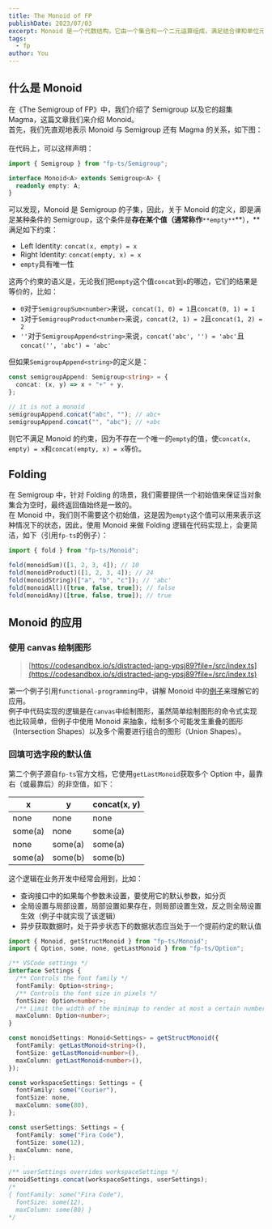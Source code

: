 ```yaml
---
title: The Monoid of FP
publishDate: 2023/07/03
excerpt: Monoid 是一个代数结构，它由一个集合和一个二元运算组成，满足结合律和单位元的性质。在函数式编程中，Monoid 用于描述可组合的操作，可以通过合并操作和空操作创建更复杂的结构。例如，字符串的拼接和空字符串形成了一个 Monoid。
tags: 
  - fp
author: You
---
```



## 什么是 Monoid

在《The Semigroup of FP》中，我们介绍了 Semigroup 以及它的超集 Magma，这篇文章我们来介绍 Monoid。<br />首先，我们先直观地表示 Monoid 与 Semigroup 还有 Magma 的关系，如下图：<br /><ImagePreviewer client:load src="/images/awesome-fp/magma-vs-semigroup-vs-monoid.png" alt="magma-vs-semigroup-vs-monoid"/><br />在代码上，可以这样声明：

```typescript
import { Semigroup } from "fp-ts/Semigroup";

interface Monoid<A> extends Semigroup<A> {
  readonly empty: A;
}
```

可以发现，Monoid 是 Semigroup 的子集，因此，关于 Monoid 的定义，即是满足某种条件的 Semigroup，这个条件是**存在某个值（通常称作**`**empty**`**），**满足如下约束：

- Left Identity: `concat(x, empty) = x`
- Right Identity: `concat(empty, x) = x`
- `empty`具有唯一性

这两个约束的语义是，无论我们把`empty`这个值`concat`到`x`的哪边，它们的结果是等价的，比如：

- `0`对于`SemigroupSum<number>`来说，`concat(1, 0) = 1`且`concat(0, 1) = 1`
- `1`对于`SemigroupProduct<number>`来说，`concat(2, 1) = 2`且`concat(1, 2) = 2`
- `''`对于`SemigroupAppend<string>`来说，`concat('abc', '') = 'abc'`且`concat('', 'abc') = 'abc'`

但如果`SemigroupAppend<string>`的定义是：

```typescript
const semigroupAppend: Semigroup<string> = {
  concat: (x, y) => x + "+" + y,
};

// it is not a monoid
semigroupAppend.concat("abc", ""); // abc+
semigroupAppend.concat("", "abc"); // +abc
```

则它不满足 Monoid 的约束，因为不存在一个唯一的`empty`的值，使`concat(x, empty) = x`和`concat(empty, x) = x`等价。

## Folding

在 Semigroup 中，针对 Folding 的场景，我们需要提供一个初始值来保证当对象集合为空时，最终返回值始终是一致的。<br />在 Monoid 中，我们则不需要这个初始值，这是因为`empty`这个值可以用来表示这种情况下的状态，因此，使用 Monoid 来做 Folding 逻辑在代码实现上，会更简洁，如下（引用`fp-ts`的例子）：

```typescript
import { fold } from "fp-ts/Monoid";

fold(monoidSum)([1, 2, 3, 4]); // 10
fold(monoidProduct)([1, 2, 3, 4]); // 24
fold(monoidString)(["a", "b", "c"]); // 'abc'
fold(monoidAll)([true, false, true]); // false
fold(monoidAny)([true, false, true]); // true
```

## Monoid 的应用

### 使用 canvas 绘制图形

> [https://codesandbox.io/s/distracted-jang-ypsj89?file=/src/index.ts](https://codesandbox.io/s/distracted-jang-ypsj89?file=/src/index.ts)

第一个例子引用`functional-programming`中，讲解 Monoid 中的[例子](https://github.com/haoliangwu-sbi-dalian/functional-programming/blob/master/src/03_shapes.ts)来理解它的应用。<br />例子中代码实现的逻辑是在`canvas`中绘制图形，虽然简单绘制图形的命令式实现也比较简单，但例子中使用 Monoid 来抽象，绘制多个可能发生重叠的图形（Intersection Shapes）以及多个需要进行组合的图形（Union Shapes）。

### 回填可选字段的默认值

第二个例子源自`fp-ts`官方文档，它使用`getLastMonoid`获取多个 Option 中，最靠右（或最靠后）的非空值，如下：

| x       | y       | concat(x, y) |
| ------- | ------- | ------------ |
| none    | none    | none         |
| some(a) | none    | some(a)      |
| none    | some(a) | some(a)      |
| some(a) | some(b) | some(b)      |

这个逻辑在业务开发中经常会用到，比如：

- 查询接口中的如果每个参数未设置，要使用它的默认参数，如分页
- 全局设置与局部设置，局部设置如果存在，则局部设置生效，反之则全局设置生效（例子中就实现了该逻辑）
- 异步获取数据时，处于异步状态下的数据状态应当处于一个提前约定的默认值

```typescript
import { Monoid, getStructMonoid } from "fp-ts/Monoid";
import { Option, some, none, getLastMonoid } from "fp-ts/Option";

/** VSCode settings */
interface Settings {
  /** Controls the font family */
  fontFamily: Option<string>;
  /** Controls the font size in pixels */
  fontSize: Option<number>;
  /** Limit the width of the minimap to render at most a certain number of columns. */
  maxColumn: Option<number>;
}

const monoidSettings: Monoid<Settings> = getStructMonoid({
  fontFamily: getLastMonoid<string>(),
  fontSize: getLastMonoid<number>(),
  maxColumn: getLastMonoid<number>(),
});

const workspaceSettings: Settings = {
  fontFamily: some("Courier"),
  fontSize: none,
  maxColumn: some(80),
};

const userSettings: Settings = {
  fontFamily: some("Fira Code"),
  fontSize: some(12),
  maxColumn: none,
};

/** userSettings overrides workspaceSettings */
monoidSettings.concat(workspaceSettings, userSettings);
/*
{ fontFamily: some("Fira Code"),
  fontSize: some(12),
  maxColumn: some(80) }
*/
```
